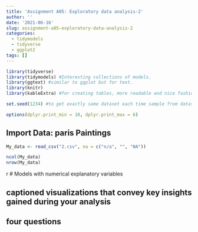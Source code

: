 ```yaml
---
title: 'Assignment A05: Exploratory data analysis-2'
author: ''
date: '2021-06-16'
slug: assignment-a05-exploratory-data-analysis-2
categories:
  - tidymodels
  - tidyverse
  - ggplot2
tags: []
---
```



```r
library(tidyverse)
library(tidymodels) #Interesting collections of models.
library(ggtext) #similar to ggplot but for text.
library(knitr)
library(kableExtra) #for creating tables, more readable and nice fashion.

set.seed(1234) #to get exactly same dataset each time sample from dataset (number is arbitrary like a key that are used each time).

options(dplyr.print_min = 10, dplyr.print_max = 6)
```

## Import Data: paris Paintings

```r
My_data <- read_csv("2.csv", na = c("n/a", "", "NA"))

ncol(My_data)
nrow(My_data)
```
{r }



# Models with numerical explanatory variables




## captioned visualizations that convey key insights gained during your analysis




## four questions